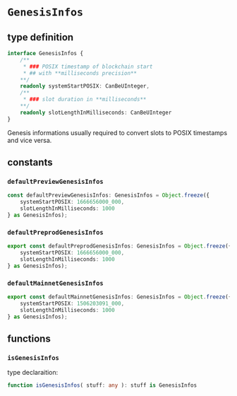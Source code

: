 # `GenesisInfos`

## type definition

```ts
interface GenesisInfos {
    /**
     * ### POSIX timestamp of blockchain start
     * ## with **milliseconds precision**
    **/
    readonly systemStartPOSIX: CanBeUInteger,
    /**
     * ### slot duration in **milliseconds**
    **/
    readonly slotLengthInMilliseconds: CanBeUInteger
}
```

Genesis informations usually required to convert slots to POSIX timestamps and vice versa.

## constants

### `defaultPreviewGenesisInfos`

```ts
const defaultPreviewGenesisInfos: GenesisInfos = Object.freeze({
    systemStartPOSIX: 1666656000_000,
    slotLengthInMilliseconds: 1000
} as GenesisInfos);
```

### `defaultPreprodGenesisInfos`
```ts
export const defaultPreprodGenesisInfos: GenesisInfos = Object.freeze({
    systemStartPOSIX: 1666656000_000,
    slotLengthInMilliseconds: 1000
} as GenesisInfos);
```

### `defaultMainnetGenesisInfos`

```ts
export const defaultMainnetGenesisInfos: GenesisInfos = Object.freeze({
    systemStartPOSIX: 1506203091_000,
    slotLengthInMilliseconds: 1000
} as GenesisInfos);
```

## functions

### `isGenesisInfos`

type declaraition:
```ts
function isGenesisInfos( stuff: any ): stuff is GenesisInfos
```
